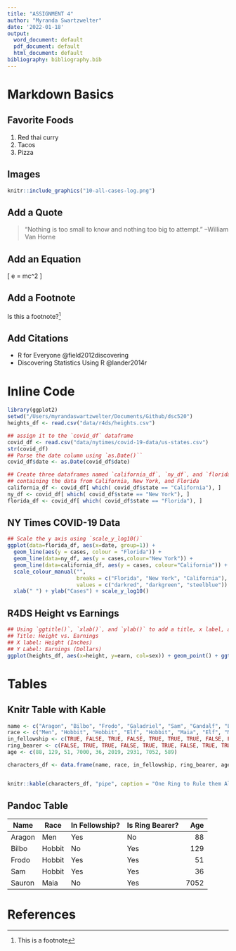 ```yaml
---
title: "ASSIGNMENT 4"
author: "Myranda Swartzwelter"
date: '2022-01-18'
output:
  word_document: default
  pdf_document: default
  html_document: default
bibliography: bibliography.bib
---
```



# Markdown Basics

## Favorite Foods
1. Red thai curry
2. Tacos
3. Pizza

## Images



```r
knitr::include_graphics("10-all-cases-log.png")
```



## Add a Quote

>"Nothing is too small to know and nothing too big to attempt."
>--William Van Horne

## Add an Equation

\[ e = mc^2 \]

## Add a Footnote

Is this a footnote?^[This is a footnote]

## Add Citations

* R for Everyone @field2012discovering
* Discovering Statistics Using R @lander2014r 

# Inline Code

```r
library(ggplot2)
setwd("/Users/myrandaswartzwelter/Documents/Github/dsc520")
heights_df <- read.csv("data/r4ds/heights.csv")

## assign it to the `covid_df` dataframe
covid_df <- read.csv("data/nytimes/covid-19-data/us-states.csv")
str(covid_df)
## Parse the date column using `as.Date()``
covid_df$date <- as.Date(covid_df$date)

## Create three dataframes named `california_df`, `ny_df`, and `florida_df`
## containing the data from California, New York, and Florida
california_df <- covid_df[ which( covid_df$state == "California"), ]
ny_df <- covid_df[ which( covid_df$state == "New York"), ]
florida_df <- covid_df[ which( covid_df$state == "Florida"), ]

```

## NY Times COVID-19 Data
```r

## Scale the y axis using `scale_y_log10()`
ggplot(data=florida_df, aes(x=date, group=1)) +
  geom_line(aes(y = cases, colour = "Florida")) +
  geom_line(data=ny_df, aes(y = cases,colour="New York")) +
  geom_line(data=california_df, aes(y = cases, colour="California")) +
  scale_colour_manual("",
                      breaks = c("Florida", "New York", "California"),
                      values = c("darkred", "darkgreen", "steelblue")) +
  xlab(" ") + ylab("Cases") + scale_y_log10()

```

## R4DS Height vs Earnings

```r

## Using `ggtitle()`, `xlab()`, and `ylab()` to add a title, x label, and y label to the previous plot
## Title: Height vs. Earnings
## X label: Height (Inches)
## Y Label: Earnings (Dollars)
ggplot(heights_df, aes(x=height, y=earn, col=sex)) + geom_point() + ggtitle('Height vs. Earnings') + xlab('Height (Inches)') + ylab('Earnings (Dollars')


```


# Tables

## Knitr Table with Kable

```r
name <- c("Aragon", "Bilbo", "Frodo", "Galadriel", "Sam", "Gandalf", "Legolas", "Sauron", "Gollum")
race <- c("Men", "Hobbit", "Hobbit", "Elf", "Hobbit", "Maia", "Elf", "Maia", "Hobbit")
in_fellowship <- c(TRUE, FALSE, TRUE, FALSE, TRUE, TRUE, TRUE, FALSE, FALSE)
ring_bearer <- c(FALSE, TRUE, TRUE, FALSE, TRUE, TRUE, FALSE, TRUE, TRUE)
age <- c(88, 129, 51, 7000, 36, 2019, 2931, 7052, 589)

characters_df <- data.frame(name, race, in_fellowship, ring_bearer, age)


knitr::kable(characters_df, "pipe", caption = "One Ring to Rule them All")

```


## Pandoc Table

| Name      | Race      | In Fellowship? | Is Ring Bearer? | Age    |
|-----------|-----------|----------------|-----------------|-------:|
| Aragon    | Men       | Yes            | No             | 88     |
| Bilbo        | Hobbit    | No            | Yes            | 129    |
| Frodo        | Hobbit   | Yes           | Yes            | 51     |
| Sam      | Hobbit   | Yes           | Yes            | 36     |
| Sauron    | Maia     | No            | Yes            | 7052   |


# References